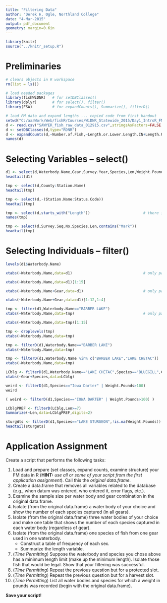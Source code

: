 ```yaml
---
title: "Filtering Data"
author: "Derek H. Ogle, Northland College"
date: "4-Mar-2015"
output: pdf_document
geometry: margin=0.6in
---
```


```r
library(knitr)
source("../knitr_setup.R")
```

# Preliminaries
```r
# clears objects in R workspace
rm(list = ls())
```

```r
# load needed packages
library(fishWiDNR)   # for setDBClasses()
library(dplyr)       # for select(), filter()
library(FSA)         # for expandCounts(), Summarize(), filterD()
```

```r
# load FM data and expand lengths ... copied code from first handout
setwd("C:/aaaWork/Web/fishR/Courses/WiDNR_Statewide_2015/Day1_IntroR_FMData")
d <- read.csv("SAWYER_fish_raw_data_012915.csv",stringsAsFactors=FALSE,na.strings=c("-","NA",""))
d <- setDBClasses(d,type="RDNR")
d <- expandCounts(d,~Number.of.Fish,~Length.or.Lower.Length.IN+Length.Upper.IN,new.name="Len")
names(d)
```

\newpage

# Selecting Variables -- select()
```r
d1 <- select(d,Waterbody.Name,Gear,Survey.Year,Species,Len,Weight.Pounds,Gender)
headtail(d1)
```

```r
tmp <- select(d,County:Station.Name)
headtail(tmp)
```

```r
tmp <- select(d,-(Station.Name:Status.Code))
headtail(tmp)
```

```r
tmp <- select(d,starts_with("Length"))                        # there is also an ends_with
names(tmp)
```

```r
tmp <- select(d,Survey.Seq.No,Species,Len,contains("Mark"))
headtail(tmp)
```

\newpage

# Selecting Individuals -- filter()

```r
levels(d1$Waterbody.Name)
```

```r
xtabs(~Waterbody.Name,data=d1)                                # only partial results shown
```
```r
xtabs(~Waterbody.Name,data=d1)[1:15]
```

\newpage
```r
xtabs(~Waterbody.Name+Gear,data=d1)                           # only partial results shown
```
```r
xtabs(~Waterbody.Name+Gear,data=d1)[1:12,1:4]
```

```r
tmp <- filter(d1,Waterbody.Name=="BARBER LAKE")
xtabs(~Waterbody.Name,data=tmp)                               # only partial results shown
```

```r
xtabs(~Waterbody.Name,data=tmp)[1:15]
```

```r
tmp <- droplevels(tmp)
xtabs(~Waterbody.Name,data=tmp)
```

```r
tmp <- filterD(d1,Waterbody.Name=="BARBER LAKE")
xtabs(~Waterbody.Name,data=tmp)
```

```r
tmp <- filterD(d1,Waterbody.Name %in% c("BARBER LAKE","LAKE CHETAC"))
xtabs(~Waterbody.Name,data=tmp)
```

```r
LCblg <- filterD(d1,Waterbody.Name=="LAKE CHETAC",Species=="BLUEGILL",Gear=="BOOM SHOCKER")
xtabs(~Gear+Species,data=LCblg)
```

```r
weird <- filterD(d1,Species=="Iowa Darter" | Weight.Pounds>100)
weird
```

```r
( weird <- filterD(d1,Species=="IOWA DARTER" | Weight.Pounds>100) )
```

```r
LCblgPREF <- filterD(LCblg,Len>=7)
Summarize(~Len,data=LCblgPREF,digits=2)
```

```r
sturgWts <- filterD(d1,Species=="LAKE STURGEON",!is.na(Weight.Pounds))
headtail(sturgWts)
```

# Application Assignment

Create a script that performs the following tasks:

1. Load and prepare (set classes, expand counts, examine structure) your FM data in R (**HINT:** *use all or some of your script from the first application assignment*).  Call this the *original data.frame*.
1. Create a data.frame that removes all variables related to the database (e.g., when datum was entered, who entered it, error flags, etc.).
1. Examine the sample size per water body and gear combination in the original data.frame.
1. Isolate (from the original data.frame) a water body of your choice and show the number of each species captured (in all gears).
1. Isolate (from the original data.frame) three water bodies of your choice and make one table that shows the number of each species captured in each water body (regardless of gear).
1. Isolate (from the original data.frame) one species of fish from one gear used in one waterbody.
    * Construct a table of frequency of each sex.
    * Summarize the length variable.
\vspace{12pt}
1. (*Time Permitting*) Suppose the waterbody and species you chose above has a minimum length limit (make up the minimum length).  Isolate those fish that would be legal.  Show that your filtering was successful.
1. (*Time Permitting*) Repeat the previous question but for a protected slot.
1. (*Time Permitting*) Repeat the previous question but for a harvest slot.
1. (*Time Permitting*) List all water bodies and species for which a weight in pounds was recorded (begin with the original data.frame).

**Save your script!**
